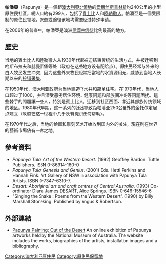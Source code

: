 '''帕潘亞'''（Papunya）是一個距[[澳大利亞|澳大利亞]][[北領地|北領地]]的[[愛麗斯泉|爱丽丝斯普林斯]]约240公里的小型原住民社區，總人口約有299人，包括了[[賓土比|賓土比]]人和[[陸勒徹族|陸勒徹人]]。帕潘亞是一個受限制的原住民领地，旅遊或途径该地均需要经过特殊申请。

在2006年的普查中，帕潘亞是澳洲[[信義宗|信義宗]][[信徒|信徒]]比例最高的地方{{citation needed span|text=大約社區內有86.3%的人（約258人）信仰這個宗教}}。

== 歷史 ==
当地的賓土比人和陸勒徹人从1930年代起被迫结束传统的生活方式，并被迁移到哈斯布拉夫和赫曼斯堡等处（政府在这些地方设有配给点）。原住民经常与外来的白人牧民发生冲突，因为这些外来牧民经常把當地的水資源用光，威胁到当地人长期以来的[[狩獵採集|狩猎采集]]。

在1950年代，澳大利亚政府为当地建造了水井和简单住宅。在1970年代，当地人口超过了1000，并且深受恶劣居住环境、健康问题和部族间冲突等问题困扰。這些棘手的問題讓一些人，特別是賓土比人，迁移到社区西面、靠近其部族传统领域的地区。1980年代早期，这一系列的迁出导致距帕潘亚250公里外的金托尔定居点建立（政府在这一过程中几乎没有提供任何帮助）。

在1970年代之后，当地的绘画和雕刻艺术开始收到国内外的关注，現在則在世界的藝術市場佔有一席之地。

== 參考資料 ==
* ''Papunya Tula: Art of the Western Desert''. (1992) Geoffrey Bardon. Tuttle Publishers. ISBN 0-86914-160-0
* ''Papunya Tula: Genesis and Genius''. (2001) Eds. Hetti Perkins and Hannah Fink. Art Gallery of NSW in association with Papunya Tula Artists. ISBN 0-7347-6310-7.
* ''Desart: Aboriginal art and craft centres of Central Australia''. (1993) Co-ordinator Diana James DESART, Alice Springs. ISBN 0-646-15546-6
* "Singing the Snake : Poems from the Western Desert". (1990) by Billy Marshall Stoneking. Published by Angus & Robertson.

== 外部連結 ==
* [http://www.nma.gov.au/exhibitions/papunya_painting/ Papunya Painting: Out of the Desert] {{Wayback|url=http://www.nma.gov.au/exhibitions/papunya_painting/ |date=20111026081830 }} An online exhibition of Papunya artworks held by the National Museum of Australia. The website includes the works, biographies of the artists, installation images and a bibliography.

[[Category:澳大利亚原住民|Category:澳大利亚原住民]]
[[Category:原住民保留地|Category:原住民保留地]]